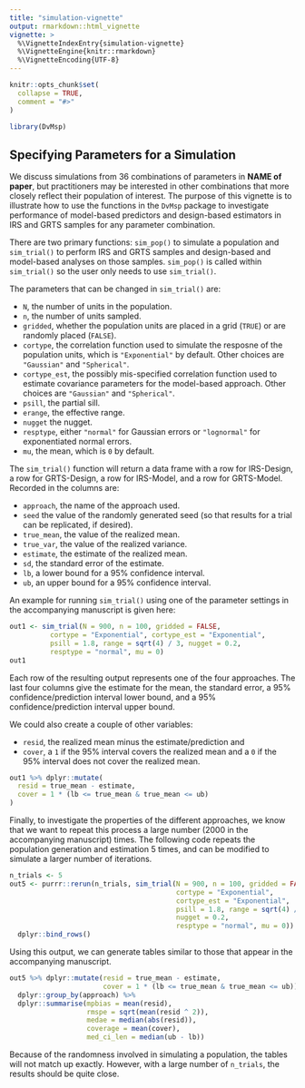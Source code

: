 ```yaml
---
title: "simulation-vignette"
output: rmarkdown::html_vignette
vignette: >
  %\VignetteIndexEntry{simulation-vignette}
  %\VignetteEngine{knitr::rmarkdown}
  %\VignetteEncoding{UTF-8}
---
```


```r
knitr::opts_chunk$set(
  collapse = TRUE,
  comment = "#>"
)
```

```r
library(DvMsp)
```

## Specifying Parameters for a Simulation

We discuss simulations from 36 combinations of parameters in __NAME of paper__, but practitioners may be interested in other combinations that more closely reflect their population of interest. The purpose of this vignette is to illustrate how to use the functions in the `DvMsp` package to investigate performance of model-based predictors and design-based estimators in IRS and GRTS samples for any parameter combination. 

There are two primary functions: `sim_pop()` to simulate a population and `sim_trial()` to perform IRS and GRTS samples and design-based and model-based analyses on those samples. `sim_pop()` is called within `sim_trial()` so the user only needs to use `sim_trial()`. 

The parameters that can be changed in `sim_trial()` are:

* `N`, the number of units in the population.
* `n`, the number of units sampled.
* `gridded`, whether the population units are placed in a grid (`TRUE`) or are randomly placed (`FALSE`).
* `cortype`, the correlation function used to simulate the resposne of the population units, which is `"Exponential"` by default. Other choices are `"Gaussian"` and `"Spherical"`.
* `cortype_est`, the possibly mis-specified correlation function used to estimate covariance parameters for the model-based approach. Other choices are `"Gaussian"` and `"Spherical"`.
* `psill`, the partial sill.
* `erange`, the effective range.
* `nugget` the nugget.
* `resptype`, either `"normal"` for Gaussian errors or `"lognormal"` for exponentiated normal errors.
* `mu`, the mean, which is `0` by default.

The `sim_trial()` function will return a data frame with a row for IRS-Design, a row for GRTS-Design, a row for IRS-Model, and a row for GRTS-Model. Recorded in the columns are:

* `approach`, the name of the approach used.
* `seed` the value of the randomly generated seed (so that results for a trial can be replicated, if desired).
* `true_mean`, the value of the realized mean.
* `true_var`, the value of the realized variance.
* `estimate`, the estimate of the realized mean.
* `sd`, the standard error of the estimate.
* `lb`, a lower bound for a 95% confidence interval.
* `ub`, an upper bound for a 95% confidence interval.

An example for running `sim_trial()` using one of the parameter settings in the accompanying manuscript is given here:

```r
out1 <- sim_trial(N = 900, n = 100, gridded = FALSE,
          cortype = "Exponential", cortype_est = "Exponential",
          psill = 1.8, range = sqrt(4) / 3, nugget = 0.2,
          resptype = "normal", mu = 0)
out1
```

Each row of the resulting output represents one of the four approaches. The last four columns give the estimate for the mean, the standard error, a 95% confidence/prediction interval lower bound, and a 95% confidence/prediction interval upper bound. 

We could also create a couple of other variables: 

* `resid`, the realized mean minus the estimate/prediction and
* `cover`, a `1` if the 95% interval covers the realized mean and a `0` if the 95% interval does not cover the realized mean.

```r
out1 %>% dplyr::mutate(
  resid = true_mean - estimate,
  cover = 1 * (lb <= true_mean & true_mean <= ub)
)
```

Finally, to investigate the properties of the different approaches, we know that we want to repeat this process a large number (2000 in the accompanying manuscript) times. The following code repeats the population generation and estimation 5 times, and can be modified to simulate a larger number of iterations.

```r
n_trials <- 5
out5 <- purrr::rerun(n_trials, sim_trial(N = 900, n = 100, gridded = FALSE,
                                         cortype = "Exponential",
                                         cortype_est = "Exponential",
                                         psill = 1.8, range = sqrt(4) / 3,
                                         nugget = 0.2,
                                         resptype = "normal", mu = 0)) %>%
  dplyr::bind_rows()
```

Using this output, we can generate tables similar to those that appear in the accompanying manuscript.

```r
out5 %>% dplyr::mutate(resid = true_mean - estimate,
                       cover = 1 * (lb <= true_mean & true_mean <= ub)) %>%
  dplyr::group_by(approach) %>%
  dplyr::summarise(mpbias = mean(resid),
                   rmspe = sqrt(mean(resid ^ 2)),
                   medae = median(abs(resid)),
                   coverage = mean(cover),
                   med_ci_len = median(ub - lb))
```

Because of the randomness involved in simulating a population, the tables will not match up exactly. However, with a large number of `n_trials`, the results should be quite close.



